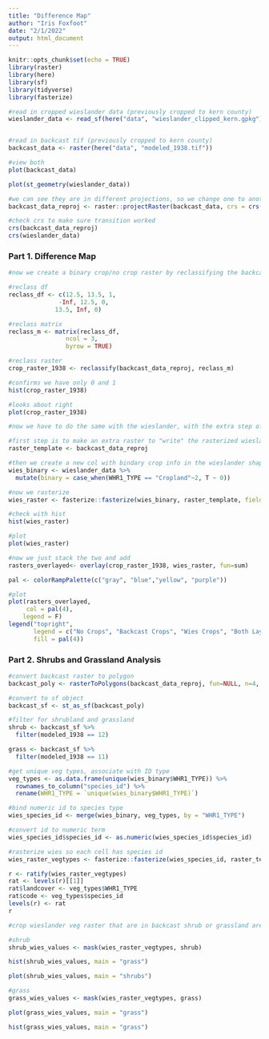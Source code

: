 ```yaml
---
title: "Difference Map"
author: "Iris Foxfoot"
date: "2/1/2022"
output: html_document
---
```


```r
knitr::opts_chunk$set(echo = TRUE)
library(raster)
library(here)
library(sf)
library(tidyverse)
library(fasterize)
```

```r
#read in cropped wieslander data (previously cropped to kern county)
wieslander_data <- read_sf(here("data", "wieslander_clipped_kern.gpkg"))


#read in backcast tif (previously cropped to kern county)
backcast_data <- raster(here("data", "modeled_1938.tif"))

```

```r
#view both
plot(backcast_data)

plot(st_geometry(wieslander_data))

#we can see they are in different projections, so we change one to another
backcast_data_reproj <- raster::projectRaster(backcast_data, crs = crs(wieslander_data))

#check crs to make sure transition worked
crs(backcast_data_reproj)
crs(wieslander_data)
```

### Part 1. Difference Map

```r
#now we create a binary crop/no crop raster by reclassifying the backcast data

#reclass df
reclass_df <- c(12.5, 13.5, 1,
              -Inf, 12.5, 0,
             13.5, Inf, 0)

#reclass matrix
reclass_m <- matrix(reclass_df,
                ncol = 3,
                byrow = TRUE)

#reclass raster
crop_raster_1938 <- reclassify(backcast_data_reproj, reclass_m)

#confirms we have only 0 and 1
hist(crop_raster_1938)

#looks about right
plot(crop_raster_1938)
```

```r
#now we have to do the same with the wieslander, with the extra step of converting to a raster

#first step is to make an extra raster to "write" the rasterized wieslander data to
raster_template <- backcast_data_reproj

#then we create a new col with bindary crop info in the wieslander shapefile
wies_binary <- wieslander_data %>% 
  mutate(binary = case_when(WHR1_TYPE == "Cropland"~2, T ~ 0))

#now we rasterize
wies_raster <- fasterize::fasterize(wies_binary, raster_template, field = "binary")

#check with hist
hist(wies_raster)

#plot
plot(wies_raster)
```

```r
#now we just stack the two and add
rasters_overlayed<- overlay(crop_raster_1938, wies_raster, fun=sum)

pal <- colorRampPalette(c("gray", "blue","yellow", "purple"))

#plot
plot(rasters_overlayed,
     col = pal(4),
    legend = F)
legend("topright", 
       legend = c("No Crops", "Backcast Crops", "Wies Crops", "Both Layer Crops"), 
       fill = pal(4))
```
### Part 2. Shrubs and Grassland Analysis

```r
#convert backcast raster to polygon
backcast_poly <- rasterToPolygons(backcast_data_reproj, fun=NULL, n=4, na.rm=TRUE, digits=12, dissolve=FALSE)

#convert to sf object
backcast_sf <- st_as_sf(backcast_poly)

#filter for shrubland and grassland
shrub <- backcast_sf %>% 
  filter(modeled_1938 == 12)

grass <- backcast_sf %>% 
  filter(modeled_1938 == 11)
```


```r
#get unique veg types, associate with ID type
veg_types <- as.data.frame(unique(wies_binary$WHR1_TYPE)) %>% 
  rownames_to_column("species_id") %>% 
  rename(WHR1_TYPE = `unique(wies_binary$WHR1_TYPE)`)

#bind numeric id to species type
wies_species_id <- merge(wies_binary, veg_types, by = "WHR1_TYPE")

#convert id to numeric term
wies_species_id$species_id <- as.numeric(wies_species_id$species_id)

#rasterize wies so each cell has species id
wies_raster_vegtypes <- fasterize::fasterize(wies_species_id, raster_template, field = "species_id")

r <- ratify(wies_raster_vegtypes)
rat <- levels(r)[[1]]
rat$landcover <- veg_types$WHR1_TYPE
rat$code <- veg_types$species_id
levels(r) <- rat
r

```

```r
#crop wieslander veg raster that are in backcast shrub or grassland areas

#shrub
shrub_wies_values <- mask(wies_raster_vegtypes, shrub)

hist(shrub_wies_values, main = "grass")

plot(shrub_wies_values, main = "shrubs")

#grass
grass_wies_values <- mask(wies_raster_vegtypes, grass)

plot(grass_wies_values, main = "grass")

hist(grass_wies_values, main = "grass")
```

